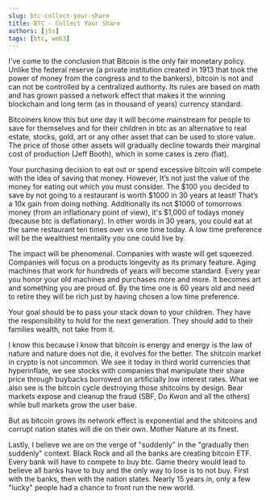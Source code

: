 ```yaml
---
slug: btc-collect-your-share
title: BTC - Collect Your Share
authors: [j5s]
tags: [btc, web3]
---
```


I've come to the conclusion that Bitcoin is the only fair monetary policy. Unlike the
federal reserve (a private institution created in 1913 that took the power of money from the congress and to the bankers), bitcoin is not and can not be controlled by a centralized authority.  Its rules are based on math and has grown passed a network effect that makes it the winning blockchain and long term (as in thousand of years) currency standard.  

 Bitcoiners know this but one day it will become mainstream for people to save for themselves and for their children in btc as an alternative to real estate, stocks, gold, art or any other asset that can be used to store value. The price of those other assets will gradually decline towards their marginal cost of production (Jeff Booth), which in some cases is zero (fiat).

Your purchasing decision to eat out or spend excessive bitcoin will compete with the idea of saving that money. However, It’s not just the value of the money for eating out which you must consider. The $100 you decided to save by not going to a restaurant is worth $1000 in 30 years at least! That’s a 10x gain from doing nothing. Additionally its not $1000 of tomorrows money (from an inflationary point of view), it's $1,000 of todays money (because btc is deflationary). In other words in 30 years, you could eat at the same restaurant ten times over vs one time today. A low time preference will be the wealthiest mentality you one could live by. 

The impact will be phenomenal. Companies with waste will get squeezed. Companies will focus on a products longevity as its primary feature. Aging machines that work for hundreds of years will become standard. Every year you honor your old machines and purchases more and more. It becomes art and something you are proud of. By the time one is 60 years old and need to retire they will be rich just by having chosen a low time preference. 

Your goal should be to pass your stack down to your children. They have the responsibility to hold for the next generation. They should add to their families wealth, not take from it. 

I know this because I know that bitcoin is energy and energy is the law of nature and nature does not die, it evolves for the better. The shitcoin market in crypto is not uncommon. We see it today in third world currencies that hyperinflate, we see stocks with companies that manipulate their share price through buybacks borrowed on artificially low interest rates.  What we also see is the bitcoin cycle destroying those shitcoins by design.  Bear markets expose and cleanup the fraud (SBF, Do Kwon and all the others) while bull markets grow the user base.  

But as bitcoin grows its network effect is exponential and the shitcoins and corrupt nation states will die on their own.  Mother Nature at its finest.

Lastly, I believe we are on the verge of "suddenly" in the "gradually then suddenly" context. Black Rock and all the banks are creating bitcoin ETF. Every bank will have to compete to buy btc. Game theory would lead to believe all banks have to buy and the only way to lose is to not buy. First with the banks, then with the nation states. Nearly 15 years in, only a few "lucky" people had a chance to front run the new world.  